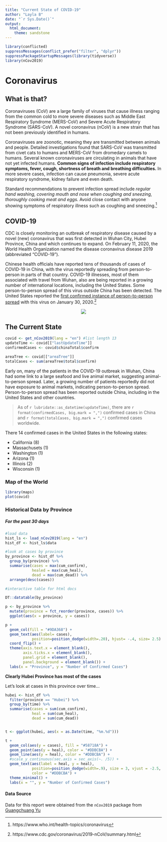 ```yaml
---
title: "Current State of COVID-19"
author: "Layla B"
date: "`r Sys.Date()`"
output:
  html_document:
    theme: sandstone
---
```

  
```r
library(conflicted)
suppressMessages(conflict_prefer("filter", "dplyr"))
suppressPackageStartupMessages(library(tidyverse))
library(nCov2019)
```


# Coronavirus 

## What is that? 

Coronaviruses (CoV) are a large family of viruses that cause illness ranging from the common cold to more severe diseases such as Middle East Respiratory Syndrome (MERS-CoV) and Severe Acute Respiratory Syndrome (SARS-CoV). A novel coronavirus (nCoV) is a new strain that has not been previously identified in humans.

Coronaviruses are zoonotic, meaning they are transmitted between animals and people.  Detailed investigations found that SARS-CoV was transmitted from civet cats to humans and MERS-CoV from dromedary camels to humans. Several known coronaviruses are circulating in animals that have not yet infected humans. 
**Common signs of infection include respiratory symptoms, fever, cough, shortness of breath and breathing difficulties.** In more severe cases, infection can cause pneumonia, severe acute respiratory syndrome, kidney failure and even death.  

Standard recommendations to prevent infection spread include *regular hand washing, covering mouth and nose when coughing and sneezing, thoroughly cooking meat and eggs.* Avoid close contact with anyone showing symptoms of respiratory illness such as coughing and sneezing.^[https://www.who.int/health-topics/coronavirus]

## COVID-19

CDC is closely monitoring an outbreak of respiratory disease caused by a novel (new) coronavirus that was first detected in Wuhan City, Hubei Province, China and which continues to expand. On February 11, 2020, the World Health Organization named the disease coronavirus disease 2019 (abbreviated “COVID-19”).

Chinese health officials have reported tens of thousands of cases of COVID-19 in China, with the virus reportedly spreading from person-to-person in parts of that country. COVID-19 illnesses, most of them associated with travel from Wuhan, also are being reported in a growing number of international locations, including the United States. Some person-to-person spread of this virus outside China has been detected. The United States reported the [first confirmed instance of person-to-person spread](https://www.cdc.gov/media/releases/2020/p0130-coronavirus-spread.html) with this virus on January 30, 2020.^[https://www.cdc.gov/coronavirus/2019-nCoV/summary.html]  

<center>
![](../images/KeyPhoto_01.jpg)
</center>

## The Current State

```r
covid <- get_nCov2019(lang = "en") #list length 13
updateTime <- covid[["lastUpdateTime"]]
confirmedCases <- covid$chinaTotal$confirm

areaTree <- covid[["areaTree"]]
totalCases <- sum(areaTree$total$confirm)

```

Early on, many of the patients in the COVID-19 outbreak in Wuhan, China had some link to a large seafood and live animal market, suggesting animal-to-person spread. Later, a growing number of patients reportedly did not have exposure to animal markets, indicating person-to-person spread. Person-to-person spread has been reported outside China, including in the United States and other countries.   

>As of `r lubridate::as_datetime(updateTime)`, there are `r format(confirmedCases, big.mark = ",")` confirmed cases in China and `r format(totalCases, big.mark = ",")` confirmed cases worldwide.  

There 14 confirmed cases in the United States in the following states:

* California (8)
* Massachusets (1)
* Washington (1)
* Arizona (1)
* Illinois (2)
* Wisconsin (1)

### Map of the World
```r
library(maps)
plot(covid)

```

### Historical Data by Province
##### For the past 30 days
```r
#load data
hist_ls <- load_nCov2019(lang = "en")
hist_df <- hist_ls$data

#look at cases by province
by_province <- hist_df %>% 
  group_by(province) %>% 
  summarise(cases = max(cum_confirm),
            healed = max(cum_heal),
            dead = max(cum_dead)) %>% 
  arrange(desc(cases))

#interactive table for html docs

DT::datatable(by_province)

```

```r

p <- by_province %>% 
  mutate(province = fct_reorder(province, cases)) %>% 
  ggplot(aes(x = province, y = cases))

p +
  geom_col(fill = "#9DA368") +
  geom_text(aes(label= cases), 
            position=position_dodge(width=.20), hjust= -.4, size= 2.5) +
  coord_flip() +
  theme(axis.text.x = element_blank(), 
        axis.ticks.x = element_blank(),
        panel.grid = element_blank(),
        panel.background = element_blank()) +
  labs(x = "Province", y = "Number of Confirmed Cases")

```


**Clearly Hubei Province has most of the cases**   


Let's look at cases in this province over time...

```r

hubei <- hist_df %>% 
  filter(province == "Hubei") %>% 
  group_by(time) %>% 
  summarise(cases = sum(cum_confirm),
            heal = sum(cum_heal),
            dead = sum(cum_dead))


t <- ggplot(hubei, aes(x = as.Date(time, "%m.%d")))

t +
  geom_col(aes(y = cases), fill = "#58718A") +
  geom_point(aes(y = heal), color = "#DDBCBA") +
  geom_line(aes(y = heal), color = "#DDBCBA") +
  #scale_y_continuous(sec.axis = sec_axis(~. /5)) +
  geom_text(aes(label = heal, y = heal), 
            position=position_dodge(width=.9), size = 3, vjust = -2.5,
            color = "#DDBCBA") +
  theme_minimal() +
  labs(x = "", y = "Number of Confirmed Cases")


```



#### Data Source
Data for this report were obtained from the `nCov2019` package from [Guangchuang Yu](https://github.com/GuangchuangYu/nCov2019)

